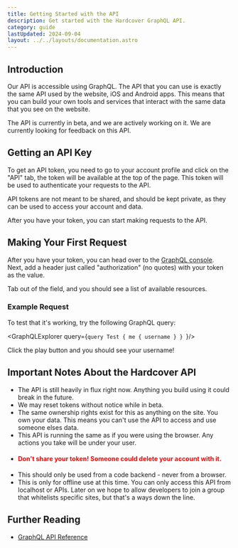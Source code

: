 ```yaml
---
title: Getting Started with the API
description: Get started with the Hardcover GraphQL API.
category: guide
lastUpdated: 2024-09-04
layout: ../../layouts/documentation.astro
---
```



## Introduction
Our API is accessible using GraphQL. The API that you can use is exactly the same API used by the website, iOS and Android apps.
This means that you can build your own tools and services that interact with the same data that you see on the website.

The API is currently in beta, and we are actively working on it. 
We are currently looking for feedback on this API.

## Getting an API Key
To get an API token, you need to go to your account profile and click on the "API" tab, the token will be available
at the top of the page. This token will be used to authenticate your requests to the API.

API tokens are not meant to be shared, and should be kept private, as they can be used to access your account and data.

After you have your token, you can start making requests to the API.

## Making Your First Request
After you have your token, you can head over to the [GraphQL console](https://cloud.hasura.io/public/graphiql?endpoint=https://api.hardcover.app/v1/graphql).
Next, add a header just called "authorization" (no quotes) with your token as the value.

Tab out of the field, and you should see a list of available resources.

### Example Request
To test that it's working, try the following GraphQL query:

<GraphQLExplorer query={`query Test {
  me {
    username
  }
} `}/>

Click the play button and you should see your username!

## Important Notes About the Hardcover API
- The API is still heavily in flux right now. Anything you build using it could break in the future.
- We may reset tokens without notice while in beta.
- The same ownership rights exist for this as anything on the site. You own your data. This means you can't use the API to access and use someone elses data.
- This API is running the same as if you were using the browser. Any actions you take will be under your user.
- #### <span style="color:red">Don't share your token! Someone could delete your account with it.</span>
- This should only be used from a code backend - never from a browser.
- This is only for offline use at this time. You can only access this API from localhost or APIs. Later on we hope to allow developers to join a group that whitelists specific sites, but that's a ways down the line.

## Further Reading
- [GraphQL API Reference](https://graphql.org/learn/)
